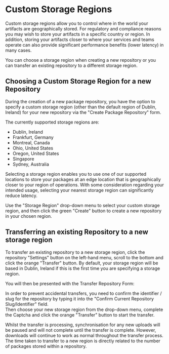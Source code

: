 
# Custom Storage Regions

Custom storage regions allow you to control where in the world your artifacts are geographically stored. For regulatory and compliance reasons you may wish to store your artifacts in a specific country or region. In addition, storing your artifacts closer to where your services and teams operate can also provide significant performance benefits (lower latency) in many cases.

You can choose a storage region when creating a new repository or you can transfer an existing repository to a different storage region. 

## Choosing a Custom Storage Region for a new Repository

During the creation of a new package repository, you have the option to specify a custom storage region (other than the default region of Dublin, Ireland) for your new repository via the "Create Package Repository" form. 

The currently supported storage regions are:  

- Dublin, Ireland
- Frankfurt, Germany
- Montreal, Canada
- Ohio, United States
- Oregon, United States
- Singapore
- Sydney, Australia 

Selecting a storage region enables you to use one of our supported locations to store your packages at an edge location that is geographically closer to your region of operations. With some consideration regarding your intended usage, selecting your nearest storage region can significantly reduce latency.

<BlockImage src={imgd0954bd_storage_region} alt="Create Package Repository Form"></BlockImage>

Use the "Storage Region" drop-down menu to select your custom storage region, and then click the green "Create" button to create a new repository in your chosen region.

## Transferring an existing Repository to a new storage region

To transfer an existing repository to a new storage region, click the repository "Settings" button on the left-hand menu, scroll to the bottom and click the orange "Transfer" button. By default, your storage region will be based in Dublin, Ireland if this is the first time you are specifying a storage region.  

<BlockImage src={img4583ac7_Transfer_Repo_Button} alt="Transfer Repository Button"></BlockImage>

You will then be presented with the Transfer Repository Form: 

<BlockImage src={imgabd679b_transfer_repo_form} alt="Transfer Repository Form"></BlockImage>

In order to prevent accidental transfers, you need to confirm the identifier / slug for the repository by typing it into the "Confirm Current Repository Slug/Identifier" field.  
Then choose your new storage region from the drop-down menu, complete the Captcha and click the orange "Transfer" button to start the transfer. 

<Note variant="warning">
  Whilst the transfer is processing, synchronisation for any new uploads will be paused and will not complete until the transfer is complete. However, downloads will continue to work as normal throughout the transfer process. The time taken to transfer to a new region is directly related to the number of packages stored within a repository.
</Note>